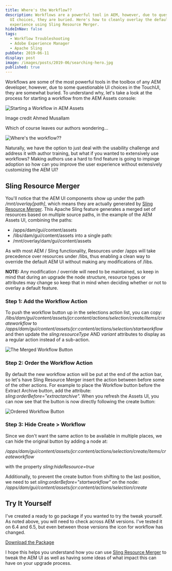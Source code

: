 ```yaml
---
title: Where's the Workflow??
description: Workflows are a powerful tool in AEM, however, due to questionable
  UI choices, they are buried. Here's how to cleanly overlay the default AEM
  experience using Sling Resource Merger.
hideInNav: false
tags:
  - Workflow Troubleshooting
  - Adobe Experience Manager
  - Apache Sling
pubDate: 2019-06-11
display: post
image: /images/posts/2019-06/searching-hero.jpg
published: true
---
```


  
Workflows are some of the most powerful tools in the toolbox of any AEM developer, however, due to some questionable UI choices in the TouchUI, they are somewhat buried. To understand why, let's take a look at the process for starting a workflow from the AEM Assets console:  
  

![Starting a Workflow in AEM Assets](/images/posts/2019-06/starting-a-workflow.png)

Image credit Ahmed Musallam

  
Which of course leaves our authors wondering...  
  

![Where's the workflow??](/images/posts/2019-06/wheres-the-workflows.jpg)

  

Naturally, we have the option to just deal with the usability challenge and address it with author training, but what if you wanted to extensively use workflows? Making authors use a hard to find feature is going to impinge adoption so how can you improve the user experience without extensively customizing the AEM UI?

  
## Sling Resource Merger

  
You'll notice that the AEM UI components show up under the path _/mnt/overlay\[path\]_, which means they are actually generated by [Sling Resource Merger](https://helpx.adobe.com/experience-manager/6-3/sites/developing/using/sling-resource-merger.html). This Apache Sling feature generates a merged set of resources based on multiple source paths, in the example of the AEM Assets UI, combining the paths:

* /apps/dam/gui/content/assets
* /libs/dam/gui/content/assets
into a single path:  
* /mnt/overlay/dam/gui/content/assets

As with most AEM / Sling functionality, Resources under /apps will take precedence over resources under /libs, thus enabling a clean way to override the default AEM UI without making any modifications of /libs.

**NOTE:** Any modification / override will need to be maintained, so keep in mind that during an upgrade the node structure, resource types or attributes may change so keep that in mind when deciding whether or not to overlay a default feature.  
  
### Step 1: Add the Workflow Action

To push the workflow button up in the selections action list, you can copy:  
_/libs/dam/gui/content/assets/jcr:content/actions/selection/create/items/createworkflow_ 
to  
_/apps/dam/gui/content/assets/jcr:content/actions/selection/startworkflow_ 
and then update the _sling:resourceType_ AND _variant_ attributes to display as a regular action instead of a sub-action.  
  

![The Merged Workflow Button](/images/posts/2019-06/workflow-button.png)

  

### Step 2: Order the Workflow Action

By default the new workflow action will be put at the end of the action bar, so let's have Sling Resource Merger insert the action between before some of the other actions. For example to place the Workflow button before the Extract Archive button, add the attribute: _sling:orderBefore="extractarchive"._ When you refresh the Assets UI, you can now see that the button is now directly following the create button: 

![Ordered Workflow Button](/images/posts/2019-06/workflow-button-order.png)

  

### Step 3: Hide Create > Workflow

  
Since we don't want the same action to be available in multiple places, we can hide the original button by adding a node at:

_/apps/dam/gui/content/assets/jcr:content/actions/selection/create/items/createworkflow_

with the property _sling:hideResource=true_

Additionally, to prevent the create button from shifting to the last position, we need to set _sling:orderBefore="startworkflow"_ on the node:  
_/apps/dam/gui/content/assets/jcr:content/actions/selection/create_ 
  
## Try It Yourself

  
I've created a ready to go package if you wanted to try the tweak yourself. As noted above, you will need to check across AEM versions. I've tested it on 6.4 and 6.5, but even between those versions the icon for workflow has changed. 

  
[Download the Package](/assets/Workflow-UI-Tweak-20190607.zip)  

  
I hope this helps you understand how you can use [Sling Resource Merger](https://sling.apache.org/documentation/bundles/resource-merger.html) to tweak the AEM UI as well as having some ideas of what impact this can have on your upgrade process.  
  
